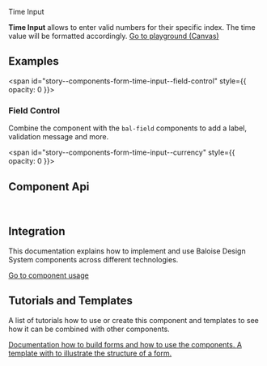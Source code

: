 
<bal-doc-banner id="story--components-form-time-input--basic" >Time Input</bal-doc-banner>

<bal-doc-lead>
  <b>Time Input</b> allows to enter valid numbers for their specific index. The time value will be formatted
  accordingly.
</bal-doc-lead>

<Canvas withSource="open">
  <Story id="components-form-time-input--basic" />
</Canvas>

<bal-doc-app>
  <bal-button-group class="mb-large" position="center">
    <a class="button is-primary" href="?path=/story/components-form-time-input--basic">
      Go to playground (Canvas)
    </a>
    <bal-doc-code-sandbox
      framework="angular"
      template={Basic.parameters.docs.source.code}
      modules="time-input"
    ></bal-doc-code-sandbox>
  </bal-button-group>
</bal-doc-app>

## Examples

<span id="story--components-form-time-input--field-control" style={{ opacity: 0 }}></span>

### Field Control

Combine the component with the `bal-field` components to add a label, validation message and more.

<Canvas>
  <Story id="components-form-time-input--field-control" />
</Canvas>

<span id="story--components-form-time-input--currency" style={{ opacity: 0 }}></span>

## Component Api

<Description markdown={readme} />

<br />

## Integration

This documentation explains how to implement and use Baloise Design System components across different technologies.

<a class="button is-primary" href="?path=/docs/development-components--page">
  Go to component usage
</a>

## Tutorials and Templates

A list of tutorials how to use or create this component and templates to see how it can
be combined with other components.


<bal-doc-link-list one-column>
  <a href="?path=/story/implementation-form--page">
    <bal-doc-link-list-item image={IconDocument} subject="Form Tutorial">
      Documentation how to build forms and how to use the components.
    </bal-doc-link-list-item>
  </a>
  <a href="?path=/story/design-common-templates--contact-form">
    <bal-doc-link-list-item image={IconAccount} subject="Template Contact Form">
      A template with to illustrate the structure of a form.
    </bal-doc-link-list-item>
  </a>
</bal-doc-link-list>


<Description markdown={theming} />


<Description markdown={testing} />

<bal-doc-github link="/components/form/bal-time-input/stories/bal-time-input.docs.mdx"></bal-doc-github>
